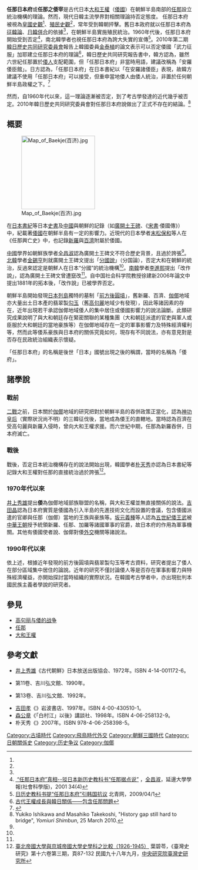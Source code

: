 {{POV|time=2009-01-05}}
'''任那日本府'''或'''任那之倭宰'''是古代日本[[大和王權|大和王權]]（[[倭國|倭國]]）在朝鮮半島南部的[[任那|任那]]設立統治機構的理論。然而，現代日韓主流學界對相關理論持否定態度。
{{japanese|japanese=任那日本府|kana=みまなにほんふ|romaji=Mimana Nihon-fu}}
任那日本府被視為[[皇國史觀|皇國史觀]]<ref name="延边大学"/>、[[殖民主義|殖民史觀]]<ref name="朝鮮日報"/>，常年受到韓朝抨擊。舊日本政府就以任那日本府為[[征韓論|征韓論]]、[[日韓併合|日韓併合]]的依據<ref name="北青网"/>，在朝鮮半島實施殖民統治。1960年代後，任那日本府開始受到否定<ref name="延边大学">[http://www.sjhistory.net/site/newxh/yjzt6-3mb_a2006052110758.htm  “任那日本府”真相--驳日本新历史教科书“任那据点说”] {{Wayback|url=http://www.sjhistory.net/site/newxh/yjzt6-3mb_a2006052110758.htm |date=20140111084914 }}，[[全昌淑|全昌淑]]，延邊大學學報(社會科學版)，2001 34(4)</ref>，南北韓學者也視任那日本府為誇大失實的宣傳<ref name="北青网">[http://news.ynet.com/view.jsp?oid=50394085 日历史教科书提“任那日本府”引韩国抗议] {{Wayback|url=http://news.ynet.com/view.jsp?oid=50394085 |date=20090419003804 }}北青网，2009/04/1</ref>。2010年第二期[[韓日歷史共同研究委員會|韓日歷史共同研究委員會]]報告上韓國委員[[金泰植|金泰植]]的論文表示可以否定倭國「武力征服」加耶建立任那日本府的理論<ref>[http://www.jkcf.or.jp/history/second/1-05k.pdf 古代王權成長與韓日關係——包含任那問題]{{dead link|date=2017年11月 |bot=InternetArchiveBot |fix-attempted=yes }}</ref>，韓日歷史共同研究報告書中，韓方認為，雖然六世紀任那置於[[倭人|倭人]]支配範圍，但「任那日本府」非當時用語，建議改稱為「安羅倭臣館」。日方認為，「任那日本府」在日本書紀以「在安羅諸倭臣」表現，故韓方建議不使用「任那日本府」可以接受，但重申當地倭人由倭人統治，非置於任何朝鮮半島政權之下。<ref>{{cite web |url=http://www.47news.jp/CN/201003/CN2010032301000547.html |title=存档副本 |accessdate=2015-11-01 |deadurl=yes |archiveurl=https://web.archive.org/web/20150907145414/http://www.47news.jp/CN/201003/CN2010032301000547.html |archivedate=2015-09-07 }}</ref>

然而，自1960年代以來，這一理論逐漸被否定，到了考古學發達的近代幾乎被否定。2010年韓日歷史共同研究委員會對任那日本府說做出了正式不存在的結論。<ref>Yukiko Ishikawa and Masahiko Takekoshi, "History gap still hard to bridge", ''Yomiuri Shimbun'', 25 March 2010.</ref>

==概要==
[[File:Map_of_Baekje(百济).jpg|200px]]

在[[日本書紀|日本書紀]]等日本[[史書|史書]]及[[中國|中國]]與朝鮮的記錄（如[[廣開土王碑|廣開土王碑]]、《[[宋書|宋書]]·倭國傳》）中，紀載著[[倭國|倭國]]在朝鮮半島有一定的影響力。近現代的日本學者[[末松保和|末松保和]]等人在《任那興亡史》中，也記錄[[新羅|新羅]]與[[百濟|百濟]]附屬於倭國。

[[中華人民共和國|中國]]學界如朝鮮族學者[[全昌淑|全昌淑]]認為廣開土王碑文不符合歷史背景，且過於誇張<ref name="延边大学"/>。[[北韓|北韓]]學者[[金錫亨|金錫亨]]則就廣開土王碑文提出「[[分國說|分國說]]」（分国論），否定大和在朝鮮的統治，反過來認定是朝鮮人在日本“分國”的統治機構<ref name="延边大学"/>。[[南韓|南韓]]學者[[李進熙|李進熙]]提出「改作說」，認為廣開土王碑文曾遭竄改<ref name="延边大学"/>。自中国社会科学院教授徐建新2006年論文中提出1881年的拓本後，「改作說」已被學界否定。

朝鮮半島開始發現[[日本列島|日本列島]]獨特的墓制「[[前方後圓墳|前方後圓墳]]」，舊新羅、百濟、[[伽倻|伽倻]]地域亦大量出土日本產的翡翠製[[勾玉|勾玉]]（舊[[高句麗|高句麗]]地域少有發現），因此等諸因素的存在，近年出現若干承認伽倻地域倭人的集中居住或倭國影響力的說法論斷。此類研究成果說明了與大和朝廷存在緊密關聯的某種集團（大和朝廷派遣的官吏與軍人或臣服於大和朝廷的當地豪族等）在伽倻地域存在一定的軍事影響力及特殊經濟權利等，然而此等倭系豪族與日本府的關係究竟如何，現存有不同說法，亦有意見對是否存在民政統治組織表示懷疑。

「任那日本府」的名稱是後世「日本」國號出現之後的稱謂，當時的名稱為「倭府」。

==諸學說==
===戰前===
[[二戰|二戰]]之前，日本關於[[伽倻|伽倻]]地域的研究把對於朝鮮半島的吞併政策正當化，認為[[神功皇后|神功皇后]]（實際狀況尚不明）的三韓征伐後，當地成為倭王的直轄地。當時認為百濟在受高句麗與新羅入侵時，曾向大和王權求援。而六世紀中期，任那為新羅吞併，日本府滅亡。

===戰後===
戰後，否定日本統治機構存在的說法開始出現，韓國學者[[朴天秀|朴天秀]]亦認為日本書紀等記錄大和王權對任那的直接統治過於誇張<ref name="葉碧苓">[http://www.ith.sinica.edu.tw/quarterly_download.php?name=twh_abstract_16_3_3.pdf&filename=126050317411.pdf 臺北帝國大學與京城帝國大學史學科之比較（1926-1945）] {{Wayback|url=http://www.ith.sinica.edu.tw/quarterly_download.php?name=twh_abstract_16_3_3.pdf&filename=126050317411.pdf |date=20200926093901 }}葉碧苓，《臺灣史研究》第十六卷第三期，頁87-132 
民國九十八年九月，[[中央研究院|中央研究院]][[中央研究院臺灣史研究所|臺灣史研究所]]</ref>。
 
===1970年代以來===
[[井上秀雄|井上秀雄]]提出'''倭'''為伽倻地域部族聯盟的名稱，與大和王權並無直接關係的說法。[[吉田晶|吉田晶]]認為日本府實質是倭國為引入半島的先進技術文化而設置的會議，包含倭國派遣的官卿與任那（伽倻）當地的王族與豪族等。[[坂元義種|坂元義種]]等人認為[[五世紀|五世紀]][[倭王武|倭王武]]被[[中國|中華王朝]]授予統領新羅、任那、加羅等諸國軍事的官爵，故日本府的作用為軍事機關。其他有倭國使者說、伽倻對倭[[外交|外交]]機關等諸說法。

===1990年代以來===
依上述，根據近年發現的前方後圓墳與翡翠製勾玉等考古資料，研究者提出了倭人在部分區域集中居住的論說。近年的研究不僅討論倭人等是否存在軍事影響力與特殊經濟權益，亦開始探討當時組織的實際狀況。在韓國考古學者中，亦出現批判本國民族主義者學說的研究者。

==參見==
*[[高句丽与倭的战争|高句丽与倭的战争]]
*[[任那|任那]]
*[[大和王權|大和王權]]

== 參考文獻 ==
<references />
* [[井上秀雄|井上秀雄]]《古代朝鮮》日本放送出版協会、1972年。ISBN 4-14-001172-6。
* {{lang|ja|国史大辞典編集委員会編《国史大辞典》}}第11卷、吉川弘文館、1990年。
* {{lang|ja|国史大辞典編集委員会編《国史大辞典》}}第13卷、吉川弘文館、1992年。
* [[吉田孝|吉田孝]]《{{lang|ja|日本の誕生}}》岩波書店、1997年。ISBN 4-00-430510-1。
* [[森公章|森公章]]《「白村江」以後》講談社、1998年。ISBN 4-06-258132-9。
* 朴天秀《{{lang|ja|加耶と倭 韓半島と日本列島の考古学}}》2007年。ISBN 978-4-06-258398-5。

{{Portal bar|韓國|日本|朝鮮|歷史}}
[[Category:古墳時代|Category:古墳時代]]
[[Category:飛鳥時代外交|Category:飛鳥時代外交]]
[[Category:朝鮮三國時代|Category:朝鮮三國時代]]
[[Category:日朝關係史|Category:日朝關係史]]
[[Category:历史争议|Category:历史争议]]
[[Category:伽倻|Category:伽倻]]